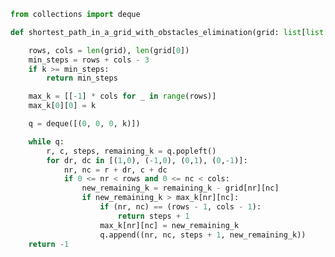 ```python meta="source=problems/1293-shortest-path-in-a-grid-with-obstacles-elimination/bfs.py"
from collections import deque

def shortest_path_in_a_grid_with_obstacles_elimination(grid: list[list[int]], k: int) -> int:

    rows, cols = len(grid), len(grid[0])
    min_steps = rows + cols - 3 
    if k >= min_steps:
        return min_steps

    max_k = [[-1] * cols for _ in range(rows)]
    max_k[0][0] = k

    q = deque([(0, 0, 0, k)])

    while q:
        r, c, steps, remaining_k = q.popleft()
        for dr, dc in [(1,0), (-1,0), (0,1), (0,-1)]:
            nr, nc = r + dr, c + dc
            if 0 <= nr < rows and 0 <= nc < cols:
                new_remaining_k = remaining_k - grid[nr][nc]
                if new_remaining_k > max_k[nr][nc]:
                    if (nr, nc) == (rows - 1, cols - 1):
                        return steps + 1
                    max_k[nr][nc] = new_remaining_k
                    q.append((nr, nc, steps + 1, new_remaining_k))
    return -1
```